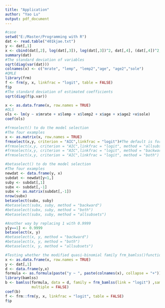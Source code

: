 ```yaml
---
title: "Application"
author: "Yao Lu"
output: pdf_document
---
```


```r
#case
setwd("E:/Master/Programming with R")
dat <- read.table("401kjae.txt")
y <- dat[,1]
x <- cbind(dat[,2], log(dat[,3]), log(dat[,3])^2, dat[,4], (dat[,4])^2, dat[,5])
summary(dat)
#The standard deviation of variables
sqrt(diag(var(dat)))
colnames(x) <- c("mrate", "lemp", "lemp2","age", "age2","sole")
#QMLE
library(frm)
f <- frm(y, x, linkfrac = "logit", table = FALSE)
f$p
#The standard deviation of estimated coefficients
sqrt(diag(f$p.var))

x <- as.data.frame(x, row.names = TRUE)
#OLS
ols <- lm(y ~ x$mrate + x$lemp + x$lemp2 + x$age + x$age2 +x$sole)
coef(ols)

```

```r
#frmselect() to do the model selection
#The four examples
x <- as.matrix(x, row.names = TRUE)
frmselect(x,y, criterion = "AIC",linkfrac = "logit")#The default is forward
#frmselect(x,y, criterion = "AIC",linkfrac = "logit", method = "allsubsets") 
#frmselect(x,y, criterion = "AIC",linkfrac = "logit", method = "backward")
#frmselect(x,y, criterion = "AIC",linkfrac = "logit", method = "both")

```

```r
#betaselect() to do the model selection
#The four examples
newdat <- data.frame(y, x)
subdat <- newdat[y<1,]
suby <- subdat[,1]
subx <- subdat[,-1]
subx <- as.matrix(subdat[,-1])
nrow(subx)
betaselect(subx, suby)
#betaselect(subx, suby, method = "backward")
#betaselect(subx, suby, method = "both")
#betaselect(subx, suby, method = "allsubsets")
```

```r
#Another way by replacing 1 with 0.9999
y[y==1] <- 0.9999
betaselect(x, y)
#betaselect(x, y, method = "backward")
#betaselect(x, y, method = "both")
#betaselect(x, y, method = "allsubsets")

```

```r
#Testing whether the modified quasi-binomial family frm_bamlss()function works
x <- as.data.frame(x, row.names = TRUE)
y <- dat[,1]
d <- data.frame(y,x)
formula <- as.formula(paste("y ~ ", paste(colnames(x), collapse = "+")))
library(bamlss)
b <- bamlss(formula, data = d, family = frm_bamlss(link = "logit") ,sampler = FALSE,
            multiple = FALSE)
coef(b)
f <- frm::frm(y, x, linkfrac = "logit", table = FALSE)
f$p

```

```r


```

```r

```

```r

```

```r

```

```r

```

```r

```
